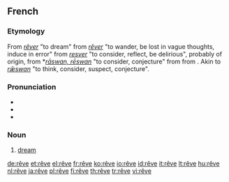 {{also|rêvé}}
==French==

===Etymology===
From ''[[rêver#French|rêver]]'' "to dream" from {{etyl|frm}} ''[[rêver#Middle French|rêver]]'' "to wander, be lost in vague thoughts, induce in error" from {{etyl|fro}} ''[[resver#Old French|resver]]'' "to consider, reflect, be delirious", probably of {{etyl|gem|fr}} origin, from {{etyl|frk|fr}} *''[[raswjan#Frankish|rāswan, rēswan]]'' "to consider, conjecture" from {{proto|Germanic|ræsi-, rǣsw-|to think, suppose, consider|lang=}} from {{proto|Indo-European|rei-|to reason, count|lang=}}. Akin to {{etyl|ang|-}} ''[[ræswan#Old English|rǣswan]]'' "to think, consider, suspect, conjecture".

===Pronunciation===
* {{audio|Fr-rêve.ogg|audio}}
* {{IPA|/ʁɛv/|lang=fr}}
* {{IPA|/REv/|lang=fr}}

===Noun===
{{fr-noun|m}}

# [[dream]]

[[de:rêve]]
[[et:rêve]]
[[el:rêve]]
[[fr:rêve]]
[[ko:rêve]]
[[io:rêve]]
[[id:rêve]]
[[it:rêve]]
[[lt:rêve]]
[[hu:rêve]]
[[nl:rêve]]
[[ja:rêve]]
[[pl:rêve]]
[[fi:rêve]]
[[th:rêve]]
[[tr:rêve]]
[[vi:rêve]]